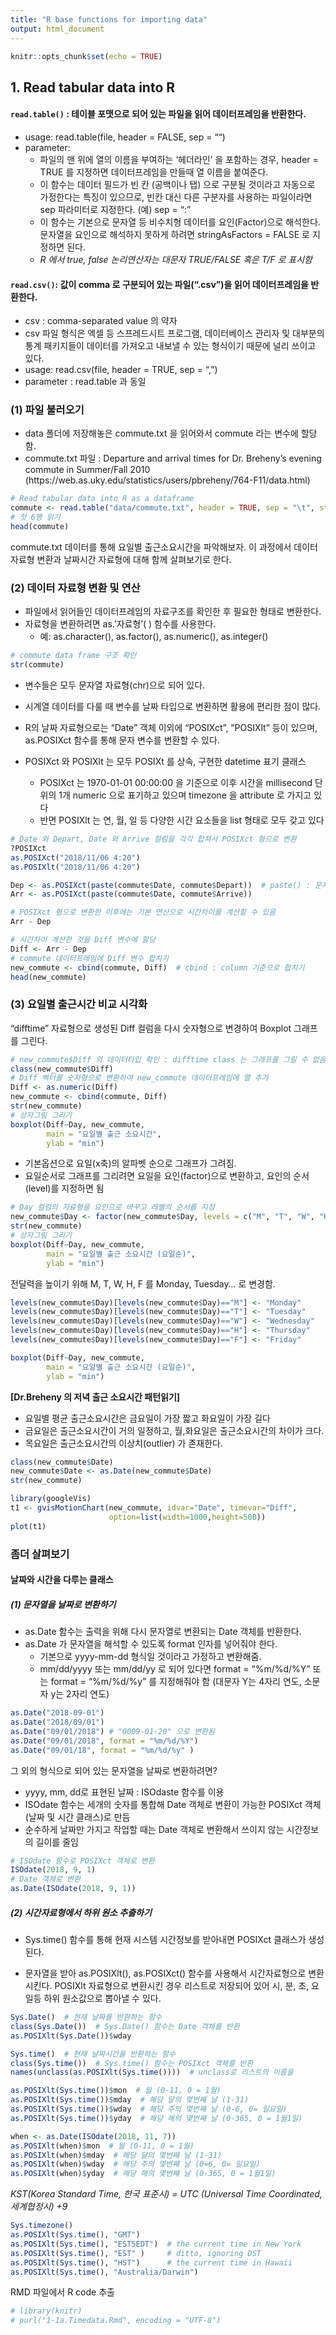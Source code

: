 ```yaml
---
title: "R base functions for importing data"
output: html_document
---
```


```r
knitr::opts_chunk$set(echo = TRUE)
```

## 1. Read tabular data into R

####  `read.table()` : 테이블 포맷으로 되어 있는 파일을 읽어 데이터프레임을 반환한다.
- usage: read.table(file, header = FALSE, sep = "") 
- parameter:
    + 파일의 맨 위에 열의 이름을 부여하는 '헤더라인' 을 포함하는 경우, header = TRUE 를 지정하면 데이터프레임을 만들때 열 이름을 붙여준다.
    + 이 함수는 데이터 필드가 빈 칸 (공백이나 탭) 으로 구분될 것이라고 자동으로 가정한다는 특징이 있으므로,  빈칸 대신 다른 구분자를 사용하는 파일이라면 sep 파라미터로 지정한다. (예) sep = ":"
    + 이 함수는 기본으로 문자열 등 비수치형 데이터를 요인(Factor)으로 해석한다. 문자열을 요인으로 해석하지 못하게 하려면 stringAsFactors = FALSE 로 지정하면 된다. 
    + *R 에서 true, false 논리연산자는 대문자 TRUE/FALSE 혹은 T/F 로 표시함*
    
#### `read.csv()`: 값이 comma 로 구분되어 있는 파일(“.csv”)을 읽어 데이터프레임을 반환한다. 
- csv : comma-separated value 의 약자
- csv 파일 형식은 엑셀 등 스프레드시트 프로그램, 데이터베이스 관리자 및  대부분의 통계 패키지들이 데이터를 가져오고 내보낼 수 있는 형식이기 때문에 널리 쓰이고 있다.
- usage: read.csv(file, header = TRUE, sep = ",")
- parameter : read.table 과 동일


### (1) 파일 불러오기

- data 폴더에 저장해놓은 commute.txt 을 읽어와서 commute 라는 변수에 할당함. 
- commute.txt 파일 : Departure and arrival times for Dr. Breheny's evening commute in Summer/Fall 2010 (https://web.as.uky.edu/statistics/users/pbreheny/764-F11/data.html)

```r
# Read tabular data into R as a dataframe 
commute <- read.table("data/commute.txt", header = TRUE, sep = "\t", stringsAsFactors = F)
# 첫 6행 읽기
head(commute)  
```

commute.txt 데이터를 통해 요일별 출근소요시간을 파악해보자. 이 과정에서 데이터 자료형 변환과 날짜시간 자료형에 대해 함께 살펴보기로 한다. 

### (2) 데이터 자료형 변환 및 연산

- 파일에서 읽어들인 데이터프레임의 자료구조를 확인한 후 필요한 형태로 변환한다.
- 자료형을 변환하려면 as.'자료형'( ) 함수를 사용한다.
    + 예: as.character(), as.factor(), as.numeric(), as.integer()
    
```r
# commute data frame 구조 확인
str(commute)  
```

- 변수들은 모두 문자열 자료형(chr)으로 되어 있다. 
- 시계열 데이터를 다룰 때 변수를 날짜 타입으로 변환하면 활용에 편리한 점이 많다. 
- R의 날짜 자료형으로는 "Date" 객체 이외에 "POSIXct", "POSIXlt" 등이 있으며, as.POSIXct 함수를 통해 문자 변수를 변환할 수 있다.

- POSIXct 와 POSIXlt 는 모두 POSIXt 를 상속, 구현한 datetime 표기 클래스
    + POSIXct 는 1970-01-01 00:00:00 을 기준으로 이후 시간을 millisecond 단위의 1개 numeric 으로 표기하고 있으며 timezone 을 attribute 로 가지고 있다
    + 반면 POSIXlt 는 연, 월, 일 등 다양한 시간 요소들을 list 형태로 모두 갖고 있다



```r
# Date 와 Depart, Date 와 Arrive 컬럼을 각각 합쳐서 POSIXct 형으로 변환
?POSIXct
as.POSIXct("2018/11/06 4:20")
as.POSIXlt("2018/11/06 4:20")

Dep <- as.POSIXct(paste(commute$Date, commute$Depart))  # paste() : 문자열 합치기
Arr <- as.POSIXct(paste(commute$Date, commute$Arrive))

# POSIXct 형으로 변환한 이후에는 기본 연산으로 시간차이를 계산할 수 있음
Arr - Dep
```

```r
# 시간차이 계산한 것을 Diff 변수에 할당
Diff <- Arr - Dep
# commute 데이터프레임에 Diff 변수 합치기
new_commute <- cbind(commute, Diff)  # cbind : column 기준으로 합치기
head(new_commute)
```

### (3) 요일별 출근시간 비교 시각화

"difftime" 자료형으로 생성된 Diff 컬럼을 다시 숫자형으로 변경하여 Boxplot 그래프를 그린다. 

```r
# new_commute$Diff 의 데이터타입 확인 : difftime class 는 그래프를 그릴 수 없음
class(new_commute$Diff)
# Diff 벡터를 숫자형으로 변환하여 new_commute 데이터프레임에 열 추가
Diff <- as.numeric(Diff)
new_commute <- cbind(commute, Diff) 
str(new_commute)
# 상자그림 그리기
boxplot(Diff~Day, new_commute,
        main = "요일별 출근 소요시간",
        ylab = "min")
```

- 기본옵션으로 요일(x축)의 알파벳 순으로 그래프가 그려짐. 
- 요일순서로 그래프를 그리려면 요일을 요인(factor)으로 변환하고, 요인의 순서(level)를 지정하면 됨

```r
# Day 컬럼의 자료형을 요인으로 바꾸고 레벨의 순서를 지정
new_commute$Day <- factor(new_commute$Day, levels = c("M", "T", "W", "H", "F"))
str(new_commute)
# 상자그림 그리기
boxplot(Diff~Day, new_commute,
        main = "요일별 출근 소요시간 (요일순)",
        ylab = "min")
```

전달력을 높이기 위해 M, T, W, H, F 를 Monday, Tuesday... 로 변경함.

```r
levels(new_commute$Day)[levels(new_commute$Day)=="M"] <- "Monday"
levels(new_commute$Day)[levels(new_commute$Day)=="T"] <- "Tuesday"
levels(new_commute$Day)[levels(new_commute$Day)=="W"] <- "Wednesday"
levels(new_commute$Day)[levels(new_commute$Day)=="H"] <- "Thursday"
levels(new_commute$Day)[levels(new_commute$Day)=="F"] <- "Friday"

boxplot(Diff~Day, new_commute,
        main = "요일별 출근 소요시간 (요일순)",
        ylab = "min")
```

**[Dr.Breheny 의 저녁 출근 소요시간 패턴읽기]**

- 요일별 평균 출근소요시간은 금요일이 가장 짧고 화요일이 가장 길다
- 금요일은 출근소요시간이 거의 일정하고, 월,화요일은 출근소요시간의 차이가 크다. 
- 목요일은 출근소요시간의 이상치(outlier) 가 존재한다. 



```r
class(new_commute$Date)
new_commute$Date <- as.Date(new_commute$Date)
str(new_commute)

library(googleVis)
t1 <- gvisMotionChart(new_commute, idvar="Date", timevar="Diff",
                      option=list(width=1000,height=500))
plot(t1)
```


### 좀더 살펴보기

#### 날짜와 시간을 다루는 클래스
##### (1) 문자열을 날짜로 변환하기

- as.Date 함수는 출력을 위해 다시 문자열로 변환되는 Date 객체를 반환한다.
- as.Date 가 문자열을 해석할 수 있도록 format 인자를 넣어줘야 한다. 
    + 기본으로 yyyy-mm-dd 형식일 것이라고 가정하고 변환해줌.
    + mm/dd/yyyy 또는 mm/dd/yy 로 되어 있다면 format = "%m/%d/%Y" 또는 format = "%m/%d/%y" 를 지정해줘야 함 (대문자 Y는 4자리 연도, 소문자 y는 2자리 연도)

```r
as.Date("2018-09-01")
as.Date("2018/09/01")
as.Date("09/01/2018") # "0009-01-20" 으로 변환됨
as.Date("09/01/2018", format = "%m/%d/%Y")
as.Date("09/01/18", format = "%m/%d/%y" ) 
```

그 외의 형식으로 되어 있는 문자열을 날짜로 변환하려면?  

- yyyy, mm, dd로 표현된 날짜 : ISOdaste 함수를 이용
- ISOdate 함수는 세개의 숫자를 통합해 Date 객체로 변환이 가능한 POSIXct 객체(날짜 및 시간 클래스)로 만듬
- 순수하게 날짜만 가지고 작업할 때는 Date 객체로 변환해서 쓰이지 않는 시간정보의 길이를 줄임

```r
# ISOdate 함수로 POSIXct 객체로 변환
ISOdate(2018, 9, 1)
# Date 객체로 변환
as.Date(ISOdate(2018, 9, 1))
```

##### (2) 시간자료형에서 하위 원소 추출하기

- Sys.time() 함수를 통해 현재 시스템 시간정보를 받아내면 POSIXct 클래스가 생성된다.

- 문자열을 받아 as.POSIXlt(), as.POSIXct() 함수를 사용해서 시간자료형으로 변환시킨다. POSIXlt 자료형으로 변환시킨 경우 리스트로 저장되어 있어 시, 분, 초, 요일등 하위 원소값으로 뽑아낼 수 있다.

```r
Sys.Date()  # 현재 날짜를 반환하는 함수
class(Sys.Date())  # Sys.Date() 함수는 Date 객체를 반환 
as.POSIXlt(Sys.Date())$wday
```

```r
Sys.time()  # 현재 날짜시간을 반환하는 함수
class(Sys.time())  # Sys.time() 함수는 POSIXct 객체를 반환
names(unclass(as.POSIXlt(Sys.time())))  # unclass로 리스트의 이름을 

as.POSIXlt(Sys.time())$mon  # 월 (0-11, 0 = 1월)
as.POSIXlt(Sys.time())$mday  # 해당 달의 몇번째 날 (1-31)
as.POSIXlt(Sys.time())$wday  # 해당 주의 몇번째 날 (0-6, 0= 일요일)
as.POSIXlt(Sys.time())$yday  # 해당 해의 몇번째 날 (0-365, 0 = 1월1일)
```


```r
when <- as.Date(ISOdate(2018, 11, 7))
as.POSIXlt(when)$mon  # 월 (0-11, 0 = 1월)
as.POSIXlt(when)$mday  # 해당 달의 몇번째 날 (1-31)
as.POSIXlt(when)$wday  # 해당 주의 몇번째 날 (0=6, 0= 일요일)
as.POSIXlt(when)$yday  # 해당 해의 몇번째 날 (0-365, 0 = 1월1일)
```
*KST(Korea Standard Time, 한국 표준시) = UTC (Universal Time Coordinated, 세계협정시) +9* 

```r
Sys.timezone() 
as.POSIXlt(Sys.time(), "GMT")
as.POSIXlt(Sys.time(), "EST5EDT")  # the current time in New York
as.POSIXlt(Sys.time(), "EST" )     # ditto, ignoring DST
as.POSIXlt(Sys.time(), "HST")      # the current time in Hawaii
as.POSIXlt(Sys.time(), "Australia/Darwin")
```


RMD 파일에서 R code 추출
```r
# library(knitr)
# purl("1-1a.Timedata.Rmd", encoding = "UTF-8")
```